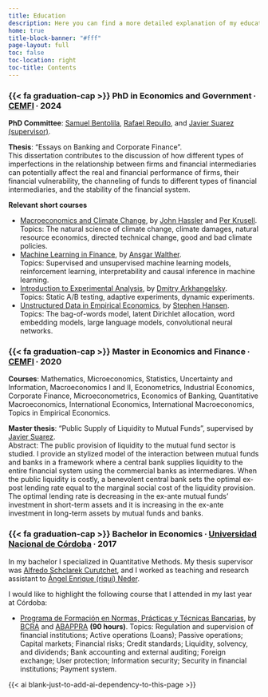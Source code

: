 ```yaml
---
title: Education
description: Here you can find a more detailed explanation of my educational background
home: true 
title-block-banner: "#fff"
page-layout: full
toc: false 
toc-location: right
toc-title: Contents
---
```


### {{< fa graduation-cap >}} PhD in Economics and Government &#8729; [CEMFI](https://www.cemfi.es/)  &#8729;  2024  

**PhD Committee**: [Samuel Bentolila](https://sites.google.com/view/samuel-bentolila-home), [Rafael Repullo](https://www.cemfi.es/~repullo/), and [Javier Suarez (supervisor)](https://www.cemfi.es/~suarez/).

**Thesis**: "Essays on Banking and Corporate Finance".  
This dissertation contributes to the discussion of how different types of imperfections in the relationship between firms and financial intermediaries can potentially affect the real and financial performance of firms, their financial vulnerability, the channeling of funds to different types of financial intermediaries, and the stability of the financial system.


**Relevant short courses**

- [Macroeconomics and Climate Change](https://www.cemfi.es/programs/css/course.asp?cu=13), by [John Hassler](http://hassler-j.iies.su.se/) and [Per Krusell](http://perseus.iies.su.se/~pkrus/).  
Topics: The natural science of climate change, climate damages, natural resource economics, directed technical change, good and bad climate policies.
- [Machine Learning in Finance](https://www.cemfi.es/programs/css/course.asp?cu=19), by [Ansgar Walther](https://ansgarwalther.weebly.com/).  
Topics: Supervised and unsupervised machine learning models, reinforcement learning, interpretability and causal inference in machine learning.
- [Introduction to Experimental Analysis](https://www.martin-farias.com/others/courses/intro-experimental-analysis-arkhangelsky/arkhangelsky-experiments-syllabus.pdf), by [Dmitry Arkhangelsky](https://sites.google.com/view/dmitry-arkhangelsky/home).  
Topics: Static A/B testing, adaptive experiments, dynamic experiments.
- [Unstructured Data in Empirical Economics](https://www.cemfi.es/programs/css/course.asp?cu=14), by [Stephen Hansen](https://sekhansen.github.io/).  
Topics: The bag-of-words model, latent Dirichlet allocation, word embedding models, large language models, convolutional neural networks.



### {{< fa graduation-cap >}} Master in Economics and Finance  &#8729; [CEMFI](https://www.cemfi.es/)  &#8729;  2020

**Courses**: Mathematics, Microeconomics, Statistics, Uncertainty and Information, Macroeconomics I and II, Econometrics, Industrial Economics, Corporate Finance, Microeconometrics, Economics of Banking, Quantitative Macroeconomics, International Economics, International Macroeconomics, Topics in Empirical Economics.

**Master thesis**: "Public Supply of Liquidity to Mutual Funds", supervised by [Javier Suarez](https://www.cemfi.es/~suarez/).  
Abstract: The public provision of liquidity to the mutual fund sector is studied. I provide an stylized model of the interaction between mutual funds and banks in a framework where a central bank supplies liquidity to the entire financial system using the commercial banks as intermediares. When the public liquidity is costly, a benevolent central bank sets the optimal ex-post lending rate equal to the marginal social cost of the liquidity provision. The optimal lending rate is decreasing in the ex-ante mutual funds’ investment in short-term assets and it is increasing in the ex-ante investment in long-term assets by mutual funds and banks.

### {{< fa graduation-cap >}} Bachelor in Economics  &#8729; [Universidad Nacional de Córdoba](https://www.eco.unc.edu.ar/)  &#8729;  2017

In my bachelor I specialized in Quantitative Methods. My thesis supervisor was [Alfredo Schclarek Curutchet](https://cbaeconomia.com/), and I worked as teaching and research assistant to [Ángel Enrique (riqui) Neder](https://www.eco.unc.edu.ar/ief/?view=article&id=12487:neder-enrique&catid=187).

I would like to highlight the following course that I attended in my last year at Córdoba:

- [Programa de Formación en Normas, Prácticas y Técnicas Bancarias](https://www.eco.unc.edu.ar/contando/957), by [BCRA](https://www.bcra.gob.ar/) and [ABAPPRA](https://abappra.org.ar/) **(90 hours)**.
Topics: Regulation and supervision of financial institutions; Active operations (Loans); Passive operations; Capital markets; Financial risks; Credit standards; Liquidity, solvency, and dividends; Bank accounting and external auditing; Foreign exchange; User protection; Information security; Security in financial institutions; Payment system.

{{< ai blank-just-to-add-ai-dependency-to-this-page >}}